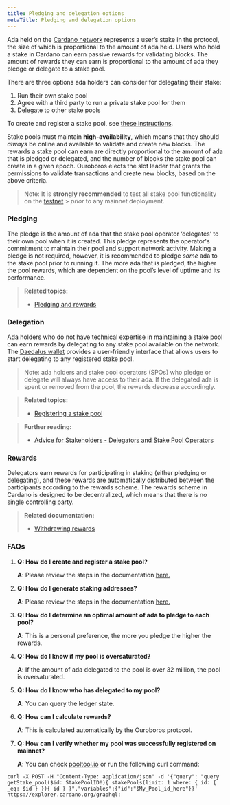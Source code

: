 ```yaml
---
title: Pledging and delegation options
metaTitle: Pledging and delegation options
---
```


Ada held on the [Cardano network](https://cardano.org/) represents a user’s
stake in the protocol, the size of which is proportional to the amount of ada
held. Users who hold a stake in Cardano can earn passive rewards for validating
blocks. The amount of rewards they can earn is proportional to the amount of ada
they pledge or delegate to a stake pool.

There are three options ada holders can consider for delegating their stake:

1. Run their own stake pool
2. Agree with a third party to run a private stake pool for them
3. Delegate to other stake pools

To create and register a stake pool, see
[these instructions](https://github.com/input-output-hk/cardano-node-wiki/blob/main/docs/stake-pool-operations/8_register_stakepool.md).

Stake pools must maintain **high-availability**, which means that they should
_always_ be online and available to validate and create new blocks. The rewards
a stake pool can earn are directly proportional to the amount of ada that is
pledged or delegated, and the number of blocks the stake pool can create in a
given epoch. Ouroboros elects the slot leader that grants the permissions to
validate transactions and create new blocks, based on the above criteria.

> Note: It is **strongly recommended** to test all stake pool functionality on
> the [testnet](https://testnets.cardano.org/en/testnets/cardano/overview/) >
> _prior_ to any mainnet deployment.

### Pledging

The pledge is the amount of ada that the stake pool operator ‘delegates’ to
their own pool when it is created. This pledge represents the operator's
commitment to maintain their pool and support network activity. Making a pledge
is not required, however, it is recommended to pledge _some_ ada to the stake
pool prior to running it. The more ada that is pledged, the higher the pool
rewards, which are dependent on the pool’s level of uptime and its performance.

> **Related topics:**
>
> - [Pledging and rewards](/learn/pledging-rewards)

### Delegation

Ada holders who do not have technical expertise in maintaining a stake pool can
earn rewards by delegating to any stake pool available on the network. The
[Daedalus wallet](https://docs.cardano.org/cardano-components/daedalus-wallet)
provides a user-friendly interface that allows users to start delegating to any
registered stake pool.

> Note: ada holders and stake pool operators (SPOs) who pledge or delegate will
> always have access to their ada. If the delegated ada is spent or removed from
> the pool, the rewards decrease accordingly.

> **Related topics:**
>
> - [Registering a stake pool](https://github.com/input-output-hk/cardano-node-wiki/blob/main/docs/stake-pool-operations/8_register_stakepool.md)

> **Further reading:**
>
> - [Advice for Stakeholders - Delegators and Stake Pool Operators](https://iohk.io/en/blog/posts/2020/11/13/the-general-perspective-on-staking-in-cardano/)

### Rewards

Delegators earn rewards for participating in staking (either pledging or
delegating), and these rewards are automatically distributed between the
participants according to the rewards scheme. The rewards scheme in Cardano is
designed to be decentralized, which means that there is no single controlling
party.

> **Related documentation:**
>
> - [Withdrawing rewards](https://github.com/input-output-hk/cardano-node-wiki/blob/main/docs/stake-pool-operations/11_withdraw-rewards.md)

### FAQs

1. **Q: How do I create and register a stake pool?**

   **A**: Please review the steps in the documentation
   [here.](https://github.com/input-output-hk/cardano-node-wiki/blob/main/docs/stake-pool-operations/1_getConfigFiles_AND_Connect.md)

1. **Q: How do I generate staking addresses?**

   **A**: Please review the steps in the documentation
   [here.](https://github.com/input-output-hk/cardano-node-wiki/blob/main/docs/stake-pool-operations/5_register_key.md)

1. **Q: How do I determine an optimal amount of ada to pledge to each pool?**

   **A**: This is a personal preference, the more you pledge the higher the
   rewards.

1. **Q: How do I know if my pool is oversaturated?**

   **A**: If the amount of ada delegated to the pool is over 32 million, the
   pool is oversaturated.

1. **Q: How do I know who has delegated to my pool?**

   **A**: You can query the ledger state.

1. **Q: How can I calculate rewards?**

   **A**: This is calculated automatically by the Ouroboros protocol.

1. **Q: How can I verify whether my pool was successfully registered on
   mainnet?**

   **A**: You can check [pooltool.io](https://pooltool.io/) or run the following
   curl command:

```
curl -X POST -H "Content-Type: application/json" -d '{"query": "query getStake_pool($id: StakePoolID!){ stakePools(limit: 1 where: { id: { _eq: $id } }){ id } }","variables":{"id":"$My_Pool_id_here"}}' https://explorer.cardano.org/graphql:
```
